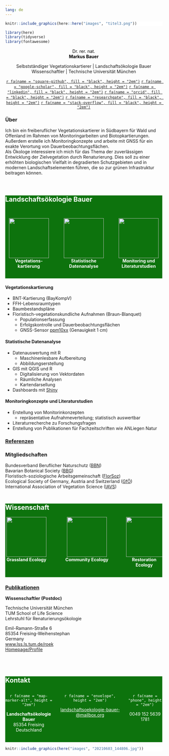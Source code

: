 ```yaml
---
lang: de
---
```


::: {.column-screen style="background-color:#FFFFFF"}

```r
knitr::include_graphics(here::here("images", "titel3.png"))
```

:::

```r
library(here)
library(tidyverse)
library(fontawesome)
```

::: {.column-body}

<center>

<p style="color:black;">
Dr. rer. nat.<br>
**Markus Bauer**
</p>

Selbstständiger Vegetationskartierer | Landschaftsökologie Bauer
<br>
Wissenschaftler | Technische Universität München
<br>

[`r fa(name = "square-github", fill = "black", height = "2em")`](https://github.com/markus1.bauer)
[`r fa(name = "google-scholar", fill = "black", height = "2em")`](https://scholar.google.de/citations?user=oHhmOkkAAAAJ&hl=de) 
[`r fa(name = "linkedin", fill = "black", height = "2em")`](www.linkedin.com/in/markus-bauer-10a451228)
[`r fa(name = "orcid", fill = "black", height = "2em")`](https://orcid.org/0000-0001-5372-4174)
[`r fa(name = "researchgate", fill = "black", height = "2em")`](https://www.researchgate.net/profile/Markus-Bauer-8)
[`r fa(name = "stack-overflow", fill = "black", height = "2em")`](https://stackoverflow.com/users/15853879/markus-bauer)

</center>

### Über

Ich bin ein freiberuflicher Vegetationskartierer in Südbayern für Wald und Offenland im Rahmen von Monitoringarbeiten und Biotopkartierungen. Außerdem erstelle ich Monitoringkonzepte und arbeite mit GNSS für ein exakte Verortung von Dauerbeobachtungsflächen.
<br>
Als Ökologe interessiere ich mich für das Thema der zuverlässigen Entwicklung der Zielvegetation durch Renaturierung. Dies soll zu einer erhöhten biologischen Vielfalt in degradierten Schutzgebieten und in modernen Landschaftselementen führen, die so zur grünen Infrastruktur beitragen können.  
<br>
<br>

:::

::: {.column-screen style="background-color:#0d730d"}

# [Landschafts&shy;ökologie Bauer]{style="color:white;"}{#sec-loekb}
<br>

::: {.column-body}

::: {style="display: grid; grid-template-columns: 30% 30% 30%; grid-column-gap: 5%;"}

::: {}

<center>
![](images/map_636573_white.png){width=128}
<br>
[**Vegetations&shy;kartierung**]{style="color:white;"}
</center>

:::

::: {}

<center>
![](images/chart_18727796_white.png){width=128}
<br>
[**Statistische Datenanalyse**]{style="color:white;"}
</center>

:::

::: {}

<center>
![](images/project_10164341_white.png){width=128}
<br>
[**Monitoring und Literatur&shy;studien**]{style="color:white;"}
</center>

:::

:::

<br>

:::

:::

#### **Vegetationskartierung**

*   BNT-Kartierung (BayKompV)
*   FFH-Lebensraumtypen
*   Baumbestandspläne
*   Floristisch-vegetationskundliche Aufnahmen (Braun-Blanquet)
    *   Populationserfassung
    *   Erfolgskontrolle und Dauerbeobachtungsflächen
    *   GNSS-Sensor [ppm10xx](https://ppmgmbh.com/Download/Produkte/ppm/ppm10xx/Datenblatt/Datenblatt_ppm10xx.pdf) (Genauigkeit 1 cm)

#### **Statistische Datenanalyse**

*   Datenauswertung mit R  
    *   Maschinenlesbare Aufbereitung
    *   Abbildungserstellung
*   GIS mit QGIS und R
    *   Digitalisierung von Vektordaten
    *   Räumliche Analysen
    *   Kartendarsellung
*   Dashboards mit [Shiny](https://rstudio.github.io/shinydashboard/index.html)

#### **Monitoringkonzepte und Literaturstudien**

*   Erstellung von Monitorinkonzepten  
    *   repräsentative Aufnahmeverteilung; statistisch auswertbar
*   Literaturrecherche zu Forschungsfragen
*   Erstellung von Publikationen für Fachzeitschriften wie ANLiegen Natur

### [Referenzen](referenzen.qmd)

### Mitgliedschaften

Bundesverband Beruflicher Naturschutz ([BBN](https://www.bbn-online.de/start))
<br>
Bavarian Botanical Society ([BBG](https://www.bbgev.de/))
<br>
Floristisch-soziologische Arbeitsgemeinschaft ([FlorSoz](https://www.tuexenia.de/en/home-2/))
<br>
Ecological Society of Germany, Austria and Switzerland ([GfÖ](https://gfoe.org/en/))
<br>
International Association of Vegetation Science ([IAVS](https://www.iavs.org/))
<br>
<br>

::: {.column-screen style="background-color:#0d730d"}

# [Wissenschaft]{style="color:white;"} {#sec-research}

::: {.column-body}

::: {style="display: grid; grid-template-columns: 27% 40% 23%; grid-column-gap: 5%;"}

::: {}

<center>
![](images/grass_4123310_white.png){width=128}
<br>
[**Grassland Ecology**]{style="color:white;"}
</center>

:::

::: {}

<center>
![](images/forest_15423883_white.png){width=128}
<br>
[**Community Ecology**]{style="color:white;"}
</center>

:::

::: {}

<center>
![](images/landscape_4932762_white.png){width=128}
<br>
[**Restoration Ecology**]{style="color:white;"}
</center>

:::

:::

<br>

:::

:::

### [Publikationen](forschung.qmd)

**Wissenschaftler (Postdoc)**

Technische Universität München
<br>
TUM School of Life Science
<br>
Lehrstuhl für Renaturierungsökologie

Emil-Ramann-Straße 6
<br>
85354 Freising-Weihenstephan
<br>
Germany 
<br>
[www.lss.ls.tum.de/roek](https://www.lss.ls.tum.de/roek)
<br>
[Homepage/Profile](https://www.lss.ls.tum.de/roek/team/markus-bauer/)

<br>
<br>

::: {.column-screen style="background-color:#0d730d"}

# [Kontakt]{style="color:white;"}{#sec-kontakt}

::: {.column-body}

::: {style="display: grid; grid-template-columns: 30% 40% 22%; grid-column-gap: 4%;"}

::: {}

<center>
[`r fa(name = "map-marker-alt", height = "2em")`]{style="color:white;"}

[**Landschafts&shy;ökologie Bauer**
<br>
85354 Freising
<br>
Deutschland]{style="color:white;"}
</center>

:::

::: {}

<center>
[`r fa(name = "envelope", height = "2em")`]{style="color:white;"}

[landschafts&shy;oekologie-bauer&shy;\@mailbox.org](mailto:landschaftsoekologie-bauer@mailbox.org){style="color:white;"}
</center>

:::

::: {}

<center>
[`r fa(name = "phone", height = "2em")`]{style="color:white;"}

[0049 152 5639 1781]{style="color:white;"}
</center>

:::

:::

<br>

:::

:::

::: {.column-screen style="background-color:#FFFFFF"}

```r
knitr::include_graphics(here("images", "20210603_144806.jpg"))
```

:::

